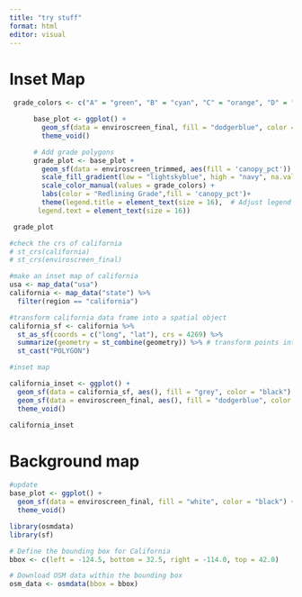 ```yaml
---
title: "try stuff"
format: html
editor: visual
---
```

# Inset Map
```r
 grade_colors <- c("A" = "green", "B" = "cyan", "C" = "orange", "D" = "firebrick1")

      base_plot <- ggplot() +
        geom_sf(data = enviroscreen_final, fill = "dodgerblue", color = "dodgerblue") +
        theme_void()

      # Add grade polygons
      grade_plot <- base_plot +
        geom_sf(data = enviroscreen_trimmed, aes(fill = 'canopy_pct')) +
        scale_fill_gradient(low = "lightskyblue", high = "navy", na.value = NA) +
        scale_color_manual(values = grade_colors) +
        labs(color = "Redlining Grade",fill = 'canopy_pct')+
        theme(legend.title = element_text(size = 16),  # Adjust legend title size
       legend.text = element_text(size = 16))

 grade_plot
```

```r
#check the crs of california 
# st_crs(california)
# st_crs(enviroscreen_final)

```

```r
#make an inset map of california 
usa <- map_data("usa")
california <- map_data("state") %>% 
  filter(region == "california")

#transform california data frame into a spatial object
california_sf <- california %>% 
  st_as_sf(coords = c("long", "lat"), crs = 4269) %>% 
  summarize(geometry = st_combine(geometry)) %>% # transform points into polygon
  st_cast("POLYGON")

```


```r
#inset map

california_inset <- ggplot() +
  geom_sf(data = california_sf, aes(), fill = "grey", color = "black") + 
  geom_sf(data = enviroscreen_final, aes(), fill = "dodgerblue", color = "dodgerblue") +
  theme_void()

california_inset

```

# Background map
```r
#update
base_plot <- ggplot() +
  geom_sf(data = enviroscreen_final, fill = "white", color = "black") +
  theme_void()

```

```r
library(osmdata)
library(sf)

# Define the bounding box for California
bbox <- c(left = -124.5, bottom = 32.5, right = -114.0, top = 42.0)

# Download OSM data within the bounding box
osm_data <- osmdata(bbox = bbox)


```

